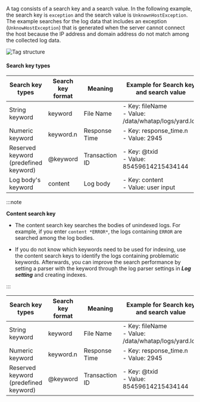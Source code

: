 A tag consists of a search key and a search value. In the following example, the search key is `exception` and the search value is `UnknownHostException`. The example searches for the log data that includes an exception (`UnknowHostException`) that is generated when the server cannot connect the host because the IP address and domain address do not match among the collected log data.

![Tag structure](/img/log-filter-comp.png)

#### Search key types

<InDoc pages="log-lt,aws-log-lt">

| Search key types                          | Search key format | Meaning        | Example for Search key and search value                  | Seach example                       |
| ----------------------------------------- | ----------------- | -------------- | -------------------------------------------------------- | ----------------------------------- |
| String keyword                            | keyword           | File Name      | - Key: fileName<br/> - Value: /data/whatap/logs/yard.log | fileName:/data/whatap/logs/yard.log |
| Numeric keyword                           | keyword.n         | Response Time  | - Key: response_time.n<br/> - Value: 2945                | response_time.n>=2945               |
| Reserved keyword<br/>(predefined keyword) | @keyword          | Transaction ID | - Key: @txid<br/> - Value: 85459614215434144             | -                                   |
| Log body's keyword                        | content           | Log body       | - Key: content<br/> - Value: user input                  | content: `*ERROR*`                  |

:::note

**Content search key**

- The content search key searches the bodies of unindexed logs. For example, if you enter `content *ERROR*`, the logs containing `ERROR` are searched among the log bodies. 

- If you do not know which keywords need to be used for indexing, use the content search keys to identify the logs containing problematic keywords. Afterwards, you can improve the search performance by setting a parser with the keyword through the log parser settings in **_Log setting_** and creating indexes.

:::

</InDoc>

<InDoc pages="log-search,aws-log-search">

| Search key types                          | Search key format | Meaning        | Example for Search key and search value                  | Seach example                       |
| ----------------------------------------- | ----------------- | -------------- | -------------------------------------------------------- | ----------------------------------- |
| String keyword                            | keyword           | File Name      | - Key: fileName<br/> - Value: /data/whatap/logs/yard.log | fileName:/data/whatap/logs/yard.log |
| Numeric keyword                           | keyword.n         | Response Time  | - Key: response_time.n<br/> - Value: 2945                | response_time.n>=2945               |
| Reserved keyword<br/>(predefined keyword) | @keyword          | Transaction ID | - Key: @txid<br/> - Value: 85459614215434144             | -                                   |

</InDoc>
